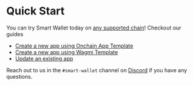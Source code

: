 # Quick Start 
You can try Smart Wallet today on [any supported chain](/FAQ#what-networks-are-supported)! Checkout our guides 
- [Create a new app using Onchain App Template](/guides/create-app/using-onchain-app-template)
- [Create a new app using Wagmi Template](/guides/create-app/using-wagmi)
- [Update an existing app](/guides/update-existing-app)

Reach out to us in the `#smart-wallet` channel on [Discord](https://discord.com/invite/cdp/) if you have any questions.
